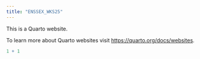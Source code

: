 ```yaml
---
title: "ENSSEX_WKS25"
---
```


This is a Quarto website.

To learn more about Quarto websites visit <https://quarto.org/docs/websites>.

```r
1 + 1
```
